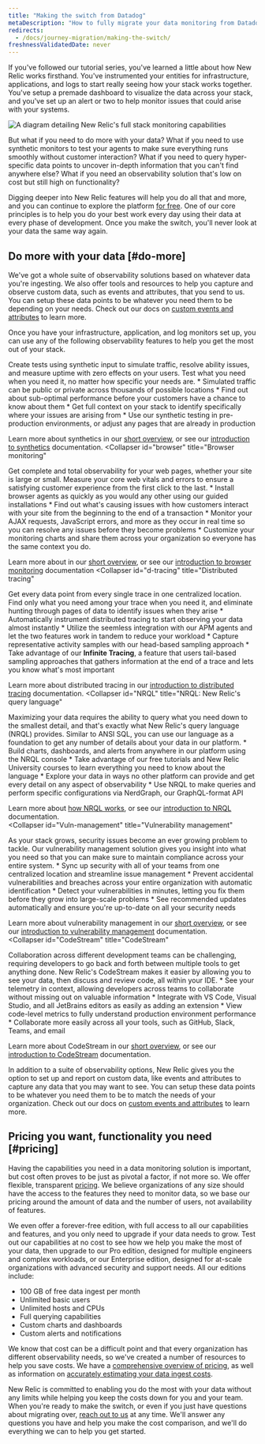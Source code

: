 ```yaml
---
title: "Making the switch from Datadog"
metaDescription: "How to fully migrate your data monitoring from Datadog to New Relic."
redirects:
  - /docs/journey-migration/making-the-switch/
freshnessValidatedDate: never
---
```



If you've followed our tutorial series, you've learned a little about how New Relic works firsthand. You've instrumented your entities for infrastructure, applications, and logs to start really seeing how your stack works together. You've setup a premade dashboard to visualize the data across your stack, and you've set up an alert or two to help monitor issues that could arise with your systems. 

<img
    title="Full_stack"
    alt="A diagram detailing New Relic's full stack monitoring capabilities"
    src={journeyFullStack}
/>

But what if you need to do more with your data? What if you need to use synthetic monitors to test your agents to make sure everything runs smoothly without customer interaction? What if you need to query hyper-specific data points to uncover in-depth information that you can't find anywhere else? What if you need an observability solution that's low on cost but still high on functionality? 

Digging deeper into New Relic features will help you do all that and more, and you can continue to explore the platform [for free](/docs/accounts/accounts-billing/new-relic-one-pricing-billing/new-relic-one-pricing-billing/#free). One of our core principles is to help you do your best work every day using their data at every phase of development. Once you make the switch, you'll never look at your data the same way again.

## Do more with your data [#do-more]

We've got a whole suite of observability solutions based on whatever data you're ingesting. We also offer tools and resources to help you capture and observe custom data, such as events and attributes, that you send to us. You can setup these data points to be whatever you need them to be depending on your needs. Check out our docs on [custom events and attributes](/docs/data-apis/custom-data/custom-events/report-custom-event-data/) to learn more.

Once you have your infrastructure, application, and log monitors set up, you can use any of the following observability features to help you get the most out of your stack.

<CollapserGroup>
<Collapser
    id="synthetics"
    title="Synthetics"
>
Create tests using synthetic input to simulate traffic, resolve ability issues, and measure uptime with zero effects on your users. Test what you need when you need it, no matter how specific your needs are. 
    * Simulated traffic can be public or private across thousands of possible locations
    * Find out about sub-optimal performance before your customers have a chance to know about them
    * Get full context on your stack to identify specifically where your issues are arising from
    * Use our synthetic testing in pre-production environments, or adjust any pages that are already in production

Learn more about synthetics in our [short overview](https://newrelic.com/platform/synthetics), or see our [introduction to synthetics](/docs/synthetics/synthetic-monitoring/getting-started/get-started-synthetic-monitoring/) documentation.
</Collapser>
<Collapser
    id="browser"
    title="Browser monitoring"
>
Get complete and total observability for your web pages, whether your site is large or small. Measure your core web vitals and errors to ensure a satisfying customer experience from the first click to the last.
    * Install browser agents as quickly as you would any other using our guided installations
    * Find out what's causing issues with how customers interact with your site from the beginning to the end of a transaction
    * Monitor your AJAX requests, JavaScript errors, and more as they occur in real time so you can resolve any issues before they become problems
    * Customize your monitoring charts and share them across your organization so everyone has the same context you do.

Learn more about <InlinePopover type="browser" /> in our [short overview](https://newrelic.com/platform/browser-monitoring), or see our [introduction to browser monitoring](/docs/browser/browser-monitoring/getting-started/introduction-browser-monitoring/) documentation
</Collapser>
<Collapser
    id="d-tracing"
    title="Distributed tracing"
>
Get every data point from every single trace in one centralized location. Find only what you need among your trace when you need it, and eliminate hunting through pages of data to identify issues when they arise
    * Automatically instrument distributed tracing to start observing your data almost instantly
    * Utilize the seemless integration with our APM agents and let the two features work in tandem to reduce your workload
    * Capture representative activity samples with our head-based sampling approach
    * Take advantage of our **Infinite Tracing**, a feature that users tail-based sampling approaches that gathers information at the end of a trace and lets you know what's most important

Learn more about distributed tracing in our [introduction to distributed tracing](/docs/distributed-tracing/concepts/introduction-distributed-tracing/) documentation.
</Collapser>
<Collapser
    id="NRQL"
    title="NRQL: New Relic's query language"
>
Maximizing your data requires the ability to query what you need down to the smallest detail, and that's exactly what New Relic's query language (NRQL) provides. Similar to ANSI SQL, you can use our language as a foundation to get any number of details about your data in our platform.
    * Build charts, dashboards, and alerts from anywhere in our platform using the NRQL console
    * Take advantage of our free tutorials and New Relic University courses to learn everything you need to know about the language
    * Explore your data in ways no other platform can provide and get every detail on any aspect of observability
    * Use NRQL to make queries and perform specific configurations via NerdGraph, our GraphQL-format API

Learn more about [how NRQL works](/docs/query-your-data/nrql-new-relic-query-language/get-started/introduction-nrql-how-nrql-works/), or see our [introduction to NRQL](/docs/query-your-data/nrql-new-relic-query-language/get-started/introduction-nrql-new-relics-query-language/) documentation.       
</Collapser>
<Collapser
    id="Vuln-management"
    title="Vulnerability management"
>
As your stack grows, security issues become an ever growing problem to tackle. Our vulnerability management solution gives you insight into what you need so that you can make sure to maintain compliance across your entire system.
    * Sync up security with all of your teams from one centralized location and streamline issue management
    * Prevent accidental vulnerabilities and breaches across your entire organization with automatic identification 
    * Detect your vulnerabilities in minutes, letting you fix them before they grow into large-scale problems
    * See recommended updates automatically and ensure you're up-to-date on all your security needs

Learn more about vulnerability management in our [short overview](https://newrelic.com/platform/vulnerability-management), or see our [introduction to vulnerability management](/docs/vulnerability-management/overview/) documentation.     
</Collapser>
<Collapser
    id="CodeStream"
    title="CodeStream"
>
Collaboration across different development teams can be challenging, requiring developers to go back and forth between multiple tools to get anything done. New Relic's CodeStream makes it easier by allowing you to see your data, then discuss and review code, all within your IDE.
    * See your telemetry in context, allowing developers across teams to collaborate without missing out on valuable information
    * Integrate with VS Code, Visual Studio, and all JetBrains editors as easily as adding an extension
    * View code-level metrics to fully understand production environment performance
    * Collaborate more easily across all your tools, such as GitHub, Slack, Teams, and email

Learn more about CodeStream in our [short overview](https://newrelic.com/codestream), or see our [introduction to CodeStream](/docs/codestream/start-here/what-is-codestream/) documentation.         
</Collapser>
</CollapserGroup>

In addition to a suite of observability options, New Relic gives you the option to set up and report on custom data, like events and attributes to capture any data that you may want to see. You can setup these data points to be whatever you need them to be to match the needs of your organization. Check out our docs on [custom events and attributes](/docs/data-apis/custom-data/custom-events/report-custom-event-data/) to learn more.

## Pricing you want, functionality you need [#pricing]

Having the capabilities you need in a data monitoring solution is important, but cost often proves to be just as pivotal a factor, if not more so. We offer flexible, transparent [pricing](/docs/accounts/accounts-billing/new-relic-one-pricing-billing/new-relic-one-pricing-billing). We believe organizations of any size should have the access to the features they need to monitor data, so we base our pricing around the amount of data and the number of users, not availability of features. 

We even offer a forever-free edition, with full access to all our capabilities and features, and you only need to upgrade if your data needs to grow. Test out our capabilities at no cost to see how we help you make the most of your data, then upgrade to our Pro edition, designed for multiple engineers and complex workloads, or our Enterprise edition, designed for at-scale organizations with advanced security and support needs. All our editions include:

* 100 GB of free data ingest per month
* Unlimited basic users
* Unlimited hosts and CPUs 
* Full querying capabilities
* Custom charts and dashboards
* Custom alerts and notifications

We know that cost can be a difficult point and that every organization has different observability needs, so we've created a number of resources to help you save costs. We have a [comprehensive overview of pricing](https://newrelic.com/pricing), as well as information on [accurately estimating your data ingest costs](https://newrelic.com/blog/nerdlog/estimate-data-cost).

New Relic is committed to enabling you do the most with your data without any limits while helping you keep the costs down for you and your team. When you're ready to make the switch, or even if you just have questions about migrating over, [reach out to us](https://newrelic.com/competitive-comparison/datadog-savings) at any time. We'll answer any questions you have and help you make the cost comparison, and we'll do everything we can to help you get started. 